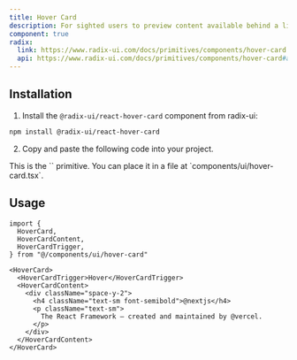 ```yaml
---
title: Hover Card
description: For sighted users to preview content available behind a link.
component: true
radix:
  link: https://www.radix-ui.com/docs/primitives/components/hover-card
  api: https://www.radix-ui.com/docs/primitives/components/hover-card#api-reference
---
```


<ComponentExample src="/components/examples/hover-card/demo.tsx">
  <HoverCardDemo />
</ComponentExample>

## Installation

1. Install the `@radix-ui/react-hover-card` component from radix-ui:

```bash
npm install @radix-ui/react-hover-card
```

2. Copy and paste the following code into your project.

<ComponentSource src="/components/ui/hover-card.tsx" />

<Callout>
  This is the `<HoverCard />` primitive. You can place it in a file at
  `components/ui/hover-card.tsx`.
</Callout>

## Usage

```tsx
import {
  HoverCard,
  HoverCardContent,
  HoverCardTrigger,
} from "@/components/ui/hover-card"
```

```tsx
<HoverCard>
  <HoverCardTrigger>Hover</HoverCardTrigger>
  <HoverCardContent>
    <div className="space-y-2">
      <h4 className="text-sm font-semibold">@nextjs</h4>
      <p className="text-sm">
        The React Framework – created and maintained by @vercel.
      </p>
    </div>
  </HoverCardContent>
</HoverCard>
```

